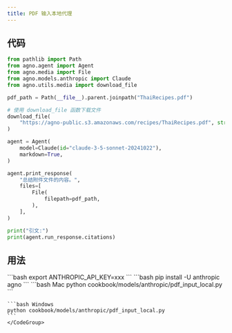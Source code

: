```yaml
---
title: PDF 输入本地代理
---
```


## 代码

```python cookbook/models/anthropic/pdf_input_local.py
from pathlib import Path
from agno.agent import Agent
from agno.media import File
from agno.models.anthropic import Claude
from agno.utils.media import download_file

pdf_path = Path(__file__).parent.joinpath("ThaiRecipes.pdf")

# 使用 download_file 函数下载文件
download_file(
    "https://agno-public.s3.amazonaws.com/recipes/ThaiRecipes.pdf", str(pdf_path)
)

agent = Agent(
    model=Claude(id="claude-3-5-sonnet-20241022"),
    markdown=True,
)

agent.print_response(
    "总结附件文件的内容。",
    files=[
        File(
            filepath=pdf_path,
        ),
    ],
)

print("引文:")
print(agent.run_response.citations)
```

## 用法

<Steps>
  <Snippet file="create-venv-step.mdx" />

  <Step title="设置您的 API 密钥">
    ```bash
    export ANTHROPIC_API_KEY=xxx
    ```
  </Step>

  <Step title="安装库">
    ```bash
    pip install -U anthropic agno
    ```
  </Step>

  <Step title="运行代理">
    <CodeGroup>
    ```bash Mac
    python cookbook/models/anthropic/pdf_input_local.py
    ```

    ```bash Windows
    python cookbook/models/anthropic/pdf_input_local.py
    ```
    </CodeGroup>
  </Step>
</Steps>